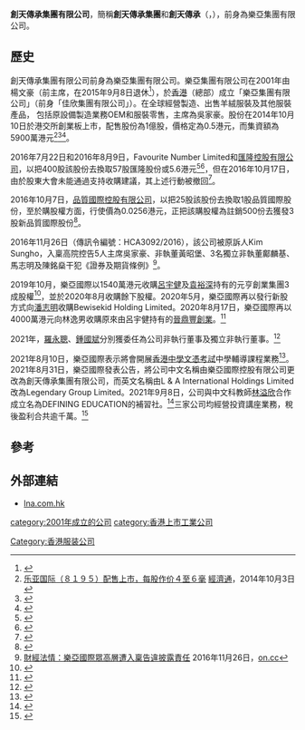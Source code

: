 
'''創天傳承集團有限公司'''，簡稱'''創天傳承集團'''和'''創天傳承'''（'''{{lang-en|Legendary Group Limited}}'''，{{hkex|8195}}），前身為樂亞集團有限公司。

== 歷史 ==

創天傳承集團有限公司前身為樂亞集團有限公司。樂亞集團有限公司在2001年由楊文豪（前主席，在2015年9月8日退休<ref>{{Cite web |url=http://www.hkexnews.hk/listedco/listconews/GEM/2015/0908/GLN20150908076_C.pdf |title=主席兼執行董事辭任及委任主席公告 |access-date=2016-11-18 |archive-date=2016-01-22 |archive-url=https://web.archive.org/web/20160122122527/http://www.hkexnews.hk/listedco/listconews/GEM/2015/0908/GLN20150908076_C.pdf |dead-url=no }}</ref>），於[[香港|香港]]（總部）成立「樂亞集團有限公司」（前身「佳欣集團有限公司」）。在全球經營製造、出售羊絨服裝及其他服裝產品， 包括原設備製造業務OEM和服裝零售，主席為吳家豪。股份在2014年10月10日於港交所創業板上市，配售股份為1億股，價格定為0.5港元，而集資額為5900萬港元<ref>[http://www.etnet.com.hk/www/sc/stocks/ci_ipo_news_detail.php?newsid=ETN241003194&page=1 乐亚国际（８１９５）配售上市，每股作价４至６毫] {{Wayback|url=http://www.etnet.com.hk/www/sc/stocks/ci_ipo_news_detail.php?newsid=ETN241003194&page=1 |date=20161119062342 }}[[經濟通|經濟通]]，2014年10月3日</ref><ref>{{Cite web |url=http://www.hkexnews.hk/listedco/listconews/GEM/2014/0930/GLN20140930088_C.HTM |title=樂亞國際控股有限公司招股資料 |access-date=2016-11-18 |archive-date=2016-11-19 |archive-url=https://web.archive.org/web/20161119120205/http://www.hkexnews.hk/listedco/listconews/GEM/2014/0930/GLN20140930088_C.HTM |dead-url=no }}</ref><ref>{{Cite web |url=http://www.hkexnews.hk/listedco/listconews/GEM/2014/0930/GLN20140930084_C.pdf |title=樂亞國際控股有限公司招股通告 |access-date=2016-11-18 |archive-date=2016-11-19 |archive-url=https://web.archive.org/web/20161119060102/http://www.hkexnews.hk/listedco/listconews/GEM/2014/0930/GLN20140930084_C.pdf |dead-url=no }}</ref>。

2016年7月22日和2016年8月9日，Favourite Number Limited和[[匯隆控股有限公司|匯隆控股有限公司]]，以把400股該股份去換取57股匯隆股份或5.6港元<ref>{{Cite web |url=http://www.hkexnews.hk/listedco/listconews/GEM/2016/0818/GLN20160818006_C.pdf |title=收購通告(1) |access-date=2016-11-18 |archive-date=2016-11-18 |archive-url=https://web.archive.org/web/20161118223835/http://www.hkexnews.hk/listedco/listconews/GEM/2016/0818/GLN20160818006_C.pdf |dead-url=no }}</ref><ref>{{Cite web |url=http://www.hkexnews.hk/listedco/listconews/GEM/2016/0912/GLN20160912046_C.pdf |title=收購通告(2) |access-date=2016-11-18 |archive-date=2016-11-18 |archive-url=https://web.archive.org/web/20161118224120/http://www.hkexnews.hk/listedco/listconews/GEM/2016/0912/GLN20160912046_C.pdf |dead-url=no }}</ref>，但在2016年10月17日，由於股東大會未能通過支持收購建議，其上述行動被撤回<ref>{{Cite web |url=http://www.hkexnews.hk/listedco/listconews/GEM/2016/1017/GLN20161017072_C.pdf |title=聯合公佈撤回該等要約；及恢復滙隆股份之買賣 |access-date=2016-11-18 |archive-date=2016-11-19 |archive-url=https://web.archive.org/web/20161119055023/http://www.hkexnews.hk/listedco/listconews/GEM/2016/1017/GLN20161017072_C.pdf |dead-url=no }}</ref>。

2016年10月7日，[[品質國際控股有限公司|品質國際控股有限公司]]，以把25股該股份去換取1股品質國際股份，至於購股權方面，行使價為0.0256港元，正把該購股權為註銷500份去獲發3股新品質國際股份<ref>{{Cite web |url=http://www.hkexnews.hk/listedco/listconews/SEHK/2016/1014/LTN20161014192_C.pdf |title=收購通告 |access-date=2016-11-18 |archive-date=2017-03-05 |archive-url=https://web.archive.org/web/20170305001705/http://www.hkexnews.hk/listedco/listconews/SEHK/2016/1014/LTN20161014192_C.pdf |dead-url=no }}</ref>。

2016年11月26日（傳訊令編號：HCA3092/2016），該公司被原訴人Kim Sungho，入稟高院控告5人主席吳家豪、非執董黃昭堡、3名獨立非執董鄺麟基、馬志明及陳銘燊干犯《證券及期貨條例》<ref>[http://hk.on.cc/hk/bkn/cnt/finance/20161126/bkn-20161126193318502-1126_00842_001.html 財經法情：樂亞國際眾高層遭入稟告違披露責任] {{Wayback|url=http://hk.on.cc/hk/bkn/cnt/finance/20161126/bkn-20161126193318502-1126_00842_001.html |date=20161128050526 }}2016年11月26日，[[on.cc|on.cc]]</ref>。

2019年10月，樂亞國際以1540萬港元收購[[呂宇健|呂宇健]]及[[袁裕深|袁裕深]]持有的元亨創業集團3成股權<ref>{{cite web |title=有關收購目標公司30%已發行股本之須予披露交易 |url=https://www1.hkexnews.hk/listedco/listconews/gem/2019/1008/2019100800992_c.pdf |publisher=樂亞國際控股有限公司 |date=2019-10-08 |access-date=2021-09-08 |archive-date=2021-09-08 |archive-url=https://web.archive.org/web/20210908071403/https://www1.hkexnews.hk/listedco/listconews/gem/2019/1008/2019100800992_c.pdf |dead-url=no }}</ref>，並於2020年8月收購餘下股權。2020年5月，樂亞國際再以發行新股方式向[[潘志明_(商人)|潘志明]]收購Bewisekid Holding Limited。2020年8月17日，樂亞國際再以4000萬港元向林逸男收購原來由呂宇健持有的[[晉鼎豐創業|晉鼎豐創業]]。<ref name="mp-200907">{{cite news |title=業主會炒樓講座業務疑借殼樂亞上市 Ken sir：不便回覆 |url=https://www.mpfinance.com/fin/instantf2.php?node=1599471328137&issue=20200907 |work=[[明報|明報]] |date=2020-09-07 |accessdate=2021-09-08 |archive-date=2021-09-08 |archive-url=https://web.archive.org/web/20210908065635/https://www.mpfinance.com/fin/instantf2.php?node=1599471328137&issue=20200907 |dead-url=no }}</ref>

2021年，[[羅永聰|羅永聰]]、[[鍾國斌|鍾國斌]]分別獲委任為公司非執行董事及獨立非執行董事。<ref name="hk01-210910">{{Cite web|url=https://www.hk01.com/%E8%B2%A1%E7%B6%93%E5%BF%AB%E8%A8%8A/674009/ken-sir%E6%8C%81%E8%82%A1-%E5%89%B5%E4%BB%94-%E5%A4%A7%E8%BD%89%E8%BA%AB-%E5%81%95%E6%9E%97%E6%BA%A2%E6%AC%A3%E7%B5%84%E8%A3%9C%E7%BF%92%E7%8E%8B%E5%9C%8B-%E8%AC%80loop%E5%87%BA%E9%8C%A2%E9%80%94|title=Ken Sir持股「創仔」大轉身　偕林溢欣組補習王國　謀loop出錢途|date=2021-09-09|work=香港01|accessdate=2021-09-10|archive-date=2021-09-10|archive-url=https://web.archive.org/web/20210910044849/https://www.hk01.com/%E8%B2%A1%E7%B6%93%E5%BF%AB%E8%A8%8A/674009/ken-sir%E6%8C%81%E8%82%A1-%E5%89%B5%E4%BB%94-%E5%A4%A7%E8%BD%89%E8%BA%AB-%E5%81%95%E6%9E%97%E6%BA%A2%E6%AC%A3%E7%B5%84%E8%A3%9C%E7%BF%92%E7%8E%8B%E5%9C%8B-%E8%AC%80loop%E5%87%BA%E9%8C%A2%E9%80%94}}</ref>

2021年8月10日，樂亞國際表示將會開展[[香港中學文憑考試|香港中學文憑考試]]中學輔導課程業務<ref>{{cite news |title=樂亞國際(08195.HK)擬在港開展DSE補習業務 |url=http://www.aastocks.com/tc/stocks/news/aafn-news/NOW.1119225/2 |work=[[阿思達克財經|阿思達克財經]] |date=2021-08-10 |accessdate=2021-09-08 |archive-date=2021-09-08 |archive-url=https://web.archive.org/web/20210908071420/https://smarttag.rubiconproject.com/a/11692/39386/163568-15.js?&cb=0.6430395555846633&tk_st=1&rf=http%3A//www.aastocks.com/tc/stocks/news/aafn-news/NOW.1119225/2&rp_s=c&p_pos=atf&p_screen_res=1600x1000&ad_slot=39386_15&rp_secure=1 |dead-url=no }}</ref>。2021年8月31日，樂亞國際發表公告，將公司中文名稱由樂亞國際控股有限公司更改為創天傳承集團有限公司，而英文名稱由L & A International Holdings Limited改為Legendary Group Limited。2021年9月8日，公司與中文科教師[[林溢欣|林溢欣]]合作成立名為DEFINING EDUCATION的補習社。<ref>{{Cite web|url=https://www.mpfinance.com/fin/instantf2.php?node=1631029763513&issue=20210907|title=Ken Sir旗下創天傳承開補習社  林溢欣合伙料袋逾5200萬 (23:49)|date=2021-09-07|work=明報財經|accessdate=2021-09-08|archive-date=2021-09-08|archive-url=https://web.archive.org/web/20210908071413/https://www.mpfinance.com/fin/instantf2.php?node=1631029763513&issue=20210907|dead-url=no}}</ref>三家公司均經營投資講座業務，稅後盈利合共逾千萬。<ref>{{cite news |title=3講座公司稅後盈利逾千萬 |url=https://www.mpfinance.com/fin/instantf2.php?node=1599471660159&issue=20200907 |work=[[明報|明報]] |date=2020-09-07 |accessdate=2021-09-08 |archive-date=2021-09-08 |archive-url=https://web.archive.org/web/20210908065625/https://www.mpfinance.com/fin/instantf2.php?node=1599471660159&issue=20200907 |dead-url=no }}</ref>

==參考==
{{reflist}}

==外部連結==
*[http://www.lna.com.hk/ lna.com.hk] {{Wayback|url=http://www.lna.com.hk/ |date=20210116173319 }}

[[category:2001年成立的公司|category:2001年成立的公司]]
[[Category:香港服装公司|Category:香港服装公司]]
[[category:香港上市工業公司|category:香港上市工業公司]]